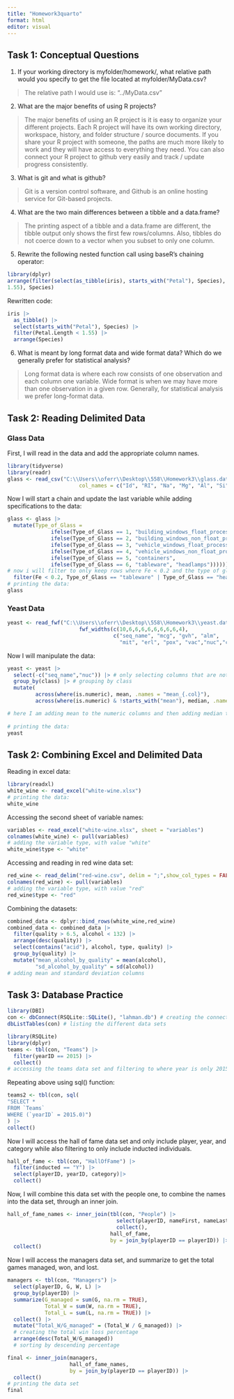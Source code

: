 ```yaml
---
title: "Homework3quarto"
format: html
editor: visual
---
```


## Task 1: Conceptual Questions

1.  If your working directory is myfolder/homework/, what relative path would you specify to get the file located at myfolder/MyData.csv? 

> The relative path I would use is: "../MyData.csv"


2.  What are the major benefits of using R projects?


> The major benefits of using an R project is it is easy to organize your different projects. Each R project will have its own working directory, workspace, history, and folder structure / source documents. If you share your R project with someone, the paths are much more likely to work and they will have access to everything they need. You can also connect your R project to github very easily and track / update progress consistently.


3.  What is git and what is github?


> Git is a version control software, and Github is an online hosting service for Git-based projects.


4.  What are the two main differences between a tibble and a data.frame?


> The printing aspect of a tibble and a data.frame are different, the tibble output only shows the first few rows/columns. Also,  tibbles do not coerce down to a vector when you subset to only one column.


5.  
Rewrite the following nested function call using baseR’s chaining operator:
```r
library(dplyr)
arrange(filter(select(as_tibble(iris), starts_with("Petal"), Species), Petal.Length <
1.55), Species)
```

Rewritten code:
```r
iris |>
  as_tibble() |>
  select(starts_with("Petal"), Species) |>
  filter(Petal.Length < 1.55) |>
  arrange(Species)
```



6. What is meant by long format data and wide format data? Which do we generally prefer for statistical analysis?


> Long format data is where each row consists of one observation and each column one variable. Wide format is when we may have more than one observation in a given row. Generally, for statistical analysis we prefer long-format data.


## Task 2: Reading Delimited Data

### Glass Data  
First, I will read in the data and add the appropriate column names. 
```r
library(tidyverse)
library(readr)
glass <- read_csv("C:\\Users\\oferr\\Desktop\\558\\Homework3\\glass.data", 
                       col_names = c("Id", "RI", "Na", "Mg", "Al", "Si", "K", "Ca","Ba","Fe", "Type_of_Glass"), show_col_types = FALSE)
```
Now I will start a chain and update the last variable while adding specifications to the data:
```r
glass <- glass |>
  mutate(Type_of_Glass = 
              ifelse(Type_of_Glass == 1, "building_windows_float_processed",
              ifelse(Type_of_Glass == 2, "building_windows_non_float_processed",
              ifelse(Type_of_Glass == 3, "vehicle_windows_float_processed",
              ifelse(Type_of_Glass == 4, "vehicle_windows_non_float_processed",
              ifelse(Type_of_Glass == 5, "containers",
              ifelse(Type_of_Glass == 6, "tableware", "headlamps"))))))) |>
# now i will filter to only keep rows where Fe < 0.2 and the type of glass is either tableware and headlamps.
  filter(Fe < 0.2, Type_of_Glass == "tableware" | Type_of_Glass == "headlamps")
# printing the data:
glass
```

### Yeast Data
```r
yeast <- read_fwf("C:\\Users\\oferr\\Desktop\\558\\Homework3\\yeast.data", 
                       fwf_widths(c(10,6,6,6,6,6,6,6,6,4),
                                  c("seq_name", "mcg", "gvh", "alm", 
                                    "mit", "erl", "pox", "vac","nuc","class")),show_col_types = FALSE)
```

Now I will manipulate the data:
```r
yeast <- yeast |>
  select(-c("seq_name","nuc")) |> # only selecting columns that are not seq_name, nuc
  group_by(class) |> # grouping by class
  mutate(
         across(where(is.numeric), mean, .names = "mean_{.col}"),
         across(where(is.numeric) & !starts_with("mean"), median, .names = "median_{.col}"))

# here I am adding mean to the numeric columns and then adding median to the same columns, but I had to specify to not apply it to those that starts with mean
         
# printing the data:
yeast
```

## Task 2: Combining Excel and Delimited Data

Reading in excel data:
```r
library(readxl)
white_wine <- read_excel("white-wine.xlsx")
# printing the data:
white_wine
```
Accessing the second sheet of variable names:
```r
variables <- read_excel("white-wine.xlsx", sheet = "variables")
colnames(white_wine) <- pull(variables)
# adding the variable type, with value "white"
white_wine$type <- "white"
```

Accessing and reading in red wine data set:
```r
red_wine <- read_delim("red-wine.csv", delim = ";",show_col_types = FALSE)
colnames(red_wine) <- pull(variables)
# adding the variable type, with value "red"
red_wine$type <- "red"
```

Combining the datasets:
```r
combined_data <- dplyr::bind_rows(white_wine,red_wine)
combined_data <- combined_data |>
  filter(quality > 6.5, alcohol < 132) |>
  arrange(desc(quality)) |>
  select(contains("acid"), alcohol, type, quality) |>
  group_by(quality) |>
  mutate("mean_alcohol_by_quality" = mean(alcohol),
         "sd_alcohol_by_quality" = sd(alcohol))
# adding mean and standard deviation columns
```


## Task 3: Database Practice
```r
library(DBI)
con <- dbConnect(RSQLite::SQLite(), "lahman.db") # creating the connection to the db
dbListTables(con) # listing the different data sets
```

```r
library(RSQLite)
library(dplyr)
teams <- tbl(con, "Teams") |>
  filter(yearID == 2015) |>
  collect()
# accessing the teams data set and filtering to where year is only 2015
```

Repeating above using sql() function:
```r
teams2 <- tbl(con, sql(
"SELECT *
FROM `Teams`
WHERE (`yearID` = 2015.0)")
) |>
collect()
```

Now I will access the hall of fame data set and only include player, year, and category while also filtering to only include inducted individuals.
```r
hall_of_fame <- tbl(con, "HallOfFame") |>
  filter(inducted == "Y") |>
  select(playerID, yearID, category)|>
  collect()
```

Now, I will combine this data set with the people one, to combine the names into the data set, through an inner join.
```r
hall_of_fame_names <- inner_join(tbl(con, "People") |> 
                                   select(playerID, nameFirst, nameLast) |> 
                                   collect(), 
                                 hall_of_fame, 
                                 by = join_by(playerID == playerID)) |> 
  collect()
```

Now I will access the managers data set, and summarize to get the total games managed, won, and lost. 
```r
managers <- tbl(con, "Managers") |> 
  select(playerID, G, W, L) |> 
  group_by(playerID) |> 
  summarize(G_managed = sum(G, na.rm = TRUE),
            Total_W = sum(W, na.rm = TRUE),
            Total_L = sum(L, na.rm = TRUE)) |> 
  collect() |> 
  mutate("Total_W/G_managed" = (Total_W / G_managed)) |> 
  # creating the total win loss percentage
  arrange(desc(Total_W/G_managed)) 
  # sorting by descending percentage
```


```r
final <- inner_join(managers,
                    hall_of_fame_names, 
                    by = join_by(playerID == playerID)) |> 
  collect()
# printing the data set
final
```

